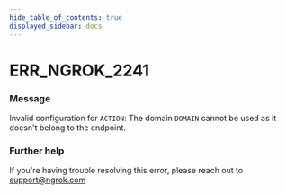 ```yaml
---
hide_table_of_contents: true
displayed_sidebar: docs
---
```



# ERR_NGROK_2241

### Message
Invalid configuration for `ACTION`: The domain `DOMAIN` cannot be used as it doesn't belong to the endpoint.

<ErrorDetails error='err_ngrok_2241' />


### Further help
If you're having trouble resolving this error, please reach out to [support@ngrok.com](mailto:support@ngrok.com?subject=Help%20with%20ERR_NGROK_2241)

